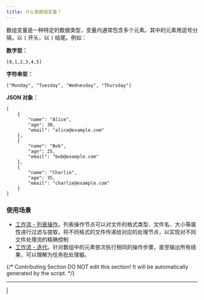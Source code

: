 ```yaml
---
title: 什么是数组变量？
---
```



数组变量是一种特定的数据类型，变量内通常包含多个元素。其中的元素用逗号分隔，以 `[` 开头，以 `]` 结尾。例如：

**数字型：**

```
[0,1,2,3,4,5]
```

**字符串型：**

```
["Monday", "Tuesday", "Wednesday", "Thursday"]
```

**JSON 对象：**

```
[
    {
        "name": "Alice",
        "age": 30,
        "email": "alice@example.com"
    },
    {
        "name": "Bob",
        "age": 25,
        "email": "bob@example.com"
    },
    {
        "name": "Charlie",
        "age": 35,
        "email": "charlie@example.com"
    }
]
```

### 使用场景

* [工作流 - 列表操作](../../guides/workflow/node/list-operator)。列表操作节点可以对文件的格式类型、文件名、大小等属性进行过滤与提取，将不同格式的文件传递给对应的处理节点，以实现对不同文件处理流的精确控制
*   [工作流 - 迭代](../../guides/workflow/node/iteration)。针对数组中的元素依次执行相同的操作步骤，直至输出所有结果，可以理解为任务批处理器。

{/*
Contributing Section
DO NOT edit this section!
It will be automatically generated by the script.
*/}

---

[  ](https://github.com/langgenius/dify-docs/edit/main/zh-hans/learn-more/extended-reading/what-is-array-variable.mdx) | [  ](https://github.com/langgenius/dify-docs/issues/new?template=docs.yml)

